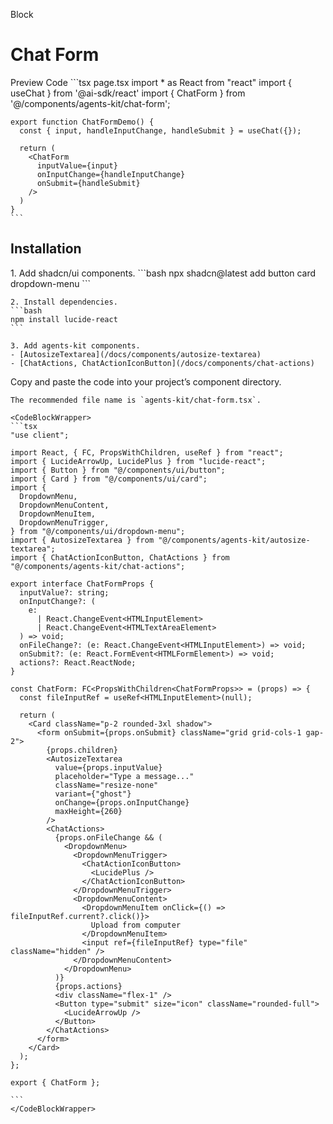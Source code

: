 

<Label>Block</Label>

# Chat Form

<Tabs defaultValue="preview" className="w-full not-prose">
  <TabsList>
    <TabsTrigger value="preview">Preview</TabsTrigger>
    <TabsTrigger value="code">Code</TabsTrigger>
  </TabsList>
  <TabsContent value="preview">
    <Card className="w-full p-8 items-center">
      <ChatForm />
    </Card>
  </TabsContent>
  <TabsContent value="code">
    ```tsx page.tsx
    import * as React from "react"
    import { useChat } from '@ai-sdk/react'
    import { ChatForm } from '@/components/agents-kit/chat-form';

    export function ChatFormDemo() {
      const { input, handleInputChange, handleSubmit } = useChat({});

      return (
        <ChatForm 
          inputValue={input} 
          onInputChange={handleInputChange} 
          onSubmit={handleSubmit} 
        />
      )
    }
    ```
  </TabsContent>
</Tabs>


## Installation

<Steps>
  <Step title='Install dependencies'>
    1. Add shadcn/ui components.
    ```bash
    npx shadcn@latest add button card dropdown-menu
    ```

    2. Install dependencies.
    ```bash
    npm install lucide-react
    ```

    3. Add agents-kit components.
    - [AutosizeTextarea](/docs/components/autosize-textarea)
    - [ChatActions, ChatActionIconButton](/docs/components/chat-actions)
  </Step>
  <Step title="Add component">
    Copy and paste the code into your project’s component directory.

    The recommended file name is `agents-kit/chat-form.tsx`.
    
    <CodeBlockWrapper>
    ```tsx
    "use client";

    import React, { FC, PropsWithChildren, useRef } from "react";
    import { LucideArrowUp, LucidePlus } from "lucide-react";
    import { Button } from "@/components/ui/button";
    import { Card } from "@/components/ui/card";
    import {
      DropdownMenu,
      DropdownMenuContent,
      DropdownMenuItem,
      DropdownMenuTrigger,
    } from "@/components/ui/dropdown-menu";
    import { AutosizeTextarea } from "@/components/agents-kit/autosize-textarea";
    import { ChatActionIconButton, ChatActions } from "@/components/agents-kit/chat-actions";

    export interface ChatFormProps {
      inputValue?: string;
      onInputChange?: (
        e:
          | React.ChangeEvent<HTMLInputElement>
          | React.ChangeEvent<HTMLTextAreaElement>
      ) => void;
      onFileChange?: (e: React.ChangeEvent<HTMLInputElement>) => void;
      onSubmit?: (e: React.FormEvent<HTMLFormElement>) => void;
      actions?: React.ReactNode;
    }

    const ChatForm: FC<PropsWithChildren<ChatFormProps>> = (props) => {
      const fileInputRef = useRef<HTMLInputElement>(null);

      return (
        <Card className="p-2 rounded-3xl shadow">
          <form onSubmit={props.onSubmit} className="grid grid-cols-1 gap-2">
            {props.children}
            <AutosizeTextarea
              value={props.inputValue}
              placeholder="Type a message..."
              className="resize-none"
              variant={"ghost"}
              onChange={props.onInputChange}
              maxHeight={260}
            />
            <ChatActions>
              {props.onFileChange && (
                <DropdownMenu>
                  <DropdownMenuTrigger>
                    <ChatActionIconButton>
                      <LucidePlus />
                    </ChatActionIconButton>
                  </DropdownMenuTrigger>
                  <DropdownMenuContent>
                    <DropdownMenuItem onClick={() => fileInputRef.current?.click()}>
                      Upload from computer
                    </DropdownMenuItem>
                    <input ref={fileInputRef} type="file" className="hidden" />
                  </DropdownMenuContent>
                </DropdownMenu>
              )}
              {props.actions}
              <div className="flex-1" />
              <Button type="submit" size="icon" className="rounded-full">
                <LucideArrowUp />
              </Button>
            </ChatActions>
          </form>
        </Card>
      );
    };

    export { ChatForm };

    ```
    </CodeBlockWrapper>
  </Step>
</Steps>
